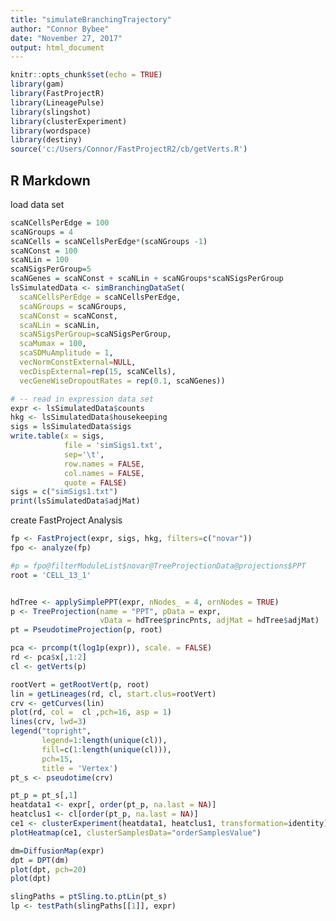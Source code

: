 ```yaml
---
title: "simulateBranchingTrajectory"
author: "Connor Bybee"
date: "November 27, 2017"
output: html_document
---
```


```r
knitr::opts_chunk$set(echo = TRUE)
library(gam)
library(FastProjectR)
library(LineagePulse)
library(slingshot)
library(clusterExperiment)
library(wordspace)
library(destiny)
source('c:/Users/Connor/FastProjectR2/cb/getVerts.R')
```

## R Markdown


load data set
```r

scaNCellsPerEdge = 100
scaNGroups = 4
scaNCells = scaNCellsPerEdge*(scaNGroups -1)
scaNConst = 100
scaNLin = 100
scaNSigsPerGroup=5
scaNGenes = scaNConst + scaNLin + scaNGroups*scaNSigsPerGroup
lsSimulatedData <- simBranchingDataSet(
  scaNCellsPerEdge = scaNCellsPerEdge,
  scaNGroups = scaNGroups,
  scaNConst = scaNConst,
  scaNLin = scaNLin,
  scaNSigsPerGroup=scaNSigsPerGroup,
  scaMumax = 100,
  scaSDMuAmplitude = 1,
  vecNormConstExternal=NULL,
  vecDispExternal=rep(15, scaNCells),
  vecGeneWiseDropoutRates = rep(0.1, scaNGenes))

# -- read in expression data set
expr <- lsSimulatedData$counts
hkg <- lsSimulatedData$housekeeping
sigs = lsSimulatedData$sigs
write.table(x = sigs,
            file = 'simSigs1.txt',
            sep='\t',
            row.names = FALSE,
            col.names = FALSE,
            quote = FALSE)
sigs = c("simSigs1.txt")
print(lsSimulatedData$adjMat)
```


create FastProject Analysis

```r
fp <- FastProject(expr, sigs, hkg, filters=c("novar"))
fpo <- analyze(fp)
```

```r
#p = fpo@filterModuleList$novar@TreeProjectionData@projections$PPT
root = 'CELL_13_1'


hdTree <- applySimplePPT(expr, nNodes_ = 4, ornNodes = TRUE)
p <- TreeProjection(name = "PPT", pData = expr,
                    vData = hdTree$princPnts, adjMat = hdTree$adjMat)
pt = PseudotimeProjection(p, root)
```


```r
pca <- prcomp(t(log1p(expr)), scale. = FALSE)
rd <- pca$x[,1:2]
cl <- getVerts(p)

rootVert = getRootVert(p, root)
lin = getLineages(rd, cl, start.clus=rootVert)
crv <- getCurves(lin)
plot(rd, col =  cl ,pch=16, asp = 1)
lines(crv, lwd=3)
legend("topright",
       legend=1:length(unique(cl)),
       fill=c(1:length(unique(cl))),
       pch=15,
       title = 'Vertex')
pt_s <- pseudotime(crv)
```


```r
pt_p = pt_s[,1]
heatdata1 <- expr[, order(pt_p, na.last = NA)]
heatclus1 <- cl[order(pt_p, na.last = NA)]
ce1 <- clusterExperiment(heatdata1, heatclus1, transformation=identity)
plotHeatmap(ce1, clusterSamplesData="orderSamplesValue")
```


```r
dm=DiffusionMap(expr)
dpt = DPT(dm)
plot(dpt, pch=20)
plot(dpt)
```

```r
slingPaths = ptSling.to.ptLin(pt_s)
lp <- testPath(slingPaths[[1]], expr)

```
